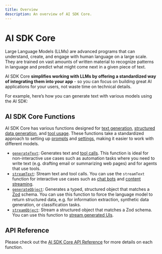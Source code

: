 ---
title: Overview
description: An overview of AI SDK Core.
---

# AI SDK Core

Large Language Models (LLMs) are advanced programs that can understand, create, and engage with human language on a large scale.
They are trained on vast amounts of written material to recognize patterns in language and predict what might come next in a given piece of text.

AI SDK Core **simplifies working with LLMs by offering a standardized way of integrating them into your app** - so you can focus on building great AI applications for your users, not waste time on technical details.

For example, here’s how you can generate text with various models using the AI SDK:

<PreviewSwitchProviders />

## AI SDK Core Functions

AI SDK Core has various functions designed for [text generation](./generating-text), [structured data generation](./generating-structured-data), and [tool usage](./tools-and-tool-calling).
These functions take a standardized approach to setting up [prompts](./prompts) and [settings](./settings), making it easier to work with different models.

- [`generateText`](/docs/ai-sdk-core/generating-text): Generates text and [tool calls](./tools-and-tool-calling).
  This function is ideal for non-interactive use cases such as automation tasks where you need to write text (e.g. drafting email or summarizing web pages) and for agents that use tools.
- [`streamText`](/docs/ai-sdk-core/generating-text): Stream text and tool calls.
  You can use the `streamText` function for interactive use cases such as [chat bots](/docs/ai-sdk-ui/chatbot) and [content streaming](/docs/ai-sdk-ui/completion).
- [`generateObject`](/docs/ai-sdk-core/generating-structured-data): Generates a typed, structured object that matches a [Zod](https://zod.dev/) schema.
  You can use this function to force the language model to return structured data, e.g. for information extraction, synthetic data generation, or classification tasks.
- [`streamObject`](/docs/ai-sdk-core/generating-structured-data): Stream a structured object that matches a Zod schema.
  You can use this function to [stream generated UIs](/docs/ai-sdk-ui/object-generation).

## API Reference

Please check out the [AI SDK Core API Reference](/docs/reference/ai-sdk-core) for more details on each function.
